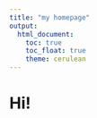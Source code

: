 ```yaml
---
title: "my homepage"
output: 
  html_document:
    toc: true
    toc_float: true
    theme: cerulean
---
```


# Hi!




